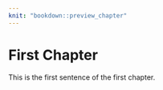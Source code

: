 ```yaml
---
knit: "bookdown::preview_chapter"
---
```


# First Chapter

This is the first sentence of the first chapter.